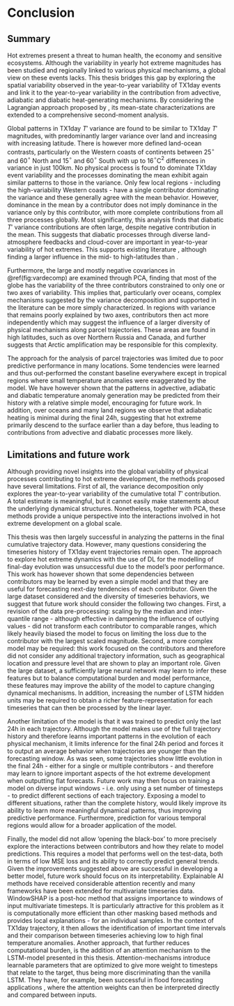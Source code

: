 # Conclusion

## Summary 

Hot extremes present a threat to human health, the economy and sensitive ecosystems. Although the variability in yearly hot extreme magnitudes has been studied and regionally linked to various physical mechanisms, a global view on these events lacks. This thesis bridges this gap by exploring the spatial variability observed in the year-to-year variability of TX1day events and link it to the year-to-year variability in the contribution from advective, adiabatic and diabatic heat-generating mechanisms. By considering the Lagrangian approach proposed by \cite{rothlisberger_quantifying_2023}, its mean-state characterizations are extended to a comprehensive second-moment analysis.

Global patterns in TX1day $T'$ variance are found to be similar to TX1day $T'$ magnitudes, with predominantly larger variance over land and increasing with increasing latitude. There is however more defined land-ocean contrasts, particularly on the Western coasts of continents between 25$^\circ$ and 60$^{\circ}$ North and 15$^\circ$ and 60$^\circ$ South with up to 16$^\circ$C$^2$ differences in variance in just 100km. No physical process is found to dominate TX1day event variability and the processes dominating the mean exhibit again similar patterns to those in the variance. Only few local regions - including the high-variability Western coasts - have a single contributor dominating the variance and these generally agree with the mean behavior. However, dominance in the mean by a contributor does not imply dominance in the variance only by this contributor, with more complete contributions from all three processes globally. Most significantly, this analysis finds that diabatic $T'$ variance contributions are often large, despite negative contribution in the mean. This suggests that diabatic processes through diverse land-atmosphere feedbacks and cloud-cover are important in year-to-year variability of hot extremes. This supports existing literature \citep{wehrli_identifying_2019,miralles_mega-heatwave_2014,schumacher_amplification_2019}, although finding a larger influence in the mid- to high-latitudes than \cite{wehrli_extremex_2022}.

Furthermore, the large and mostly negative covariances in \@ref(fig:vardecomp) are examined through PCA, finding that most of the globe has the variability of the three contributors constrained to only one or two axes of variability. This implies that, particularly over oceans, complex mechanisms suggested by the variance decomposition and supported in the literature can be more simply characterized. In regions with variance that remains poorly explained by two axes, contributors then act more independently which may suggest the influence of a larger diversity of physical mechanisms along parcel trajectories. These areas are found in high latitudes, such as over Northern Russia and Canada, and further suggests that Arctic amplification \citep{cohen_recent_2014} may be responsible for this complexity. 

The approach for the analysis of parcel trajectories was limited due to poor predictive performance in many locations. Some tendencies were learned and thus out-performed the constant baseline everywhere except in tropical regions where small temperature anomalies were exaggerated by the model. We have however shown that the patterns in advective, adiabatic and diabatic temperature anomaly generation may be predicted from their history with a relative simple model, encouraging for future work. In addition, over oceans and many land regions we observe that adiabatic heating is minimal during the final 24h, suggesting that hot extreme primarily descend to the surface earlier than a day before, thus leading to contributions from advective and diabatic processes more likely.

## Limitations and future work

Although providing novel insights into the global variability of physical processes contributing to hot extreme development, the methods proposed have several limitations. First of all, the variance decomposition only explores the year-to-year variability of the cumulative total $T'$ contribution. A total estimate is meaningful, but it cannot easily make statements about the underlying dynamical structures. Nonetheless, together with PCA, these methods provide a unique perspective into the interactions involved in hot extreme development on a global scale.

This thesis was then largely successful in analyzing the patterns in the final cumulative trajectory data. However, many questions considering the timeseries history of TX1day event trajectories remain open. The approach to explore hot extreme dynamics with the use of DL for the modelling of final-day evolution was unsuccessful due to the model's poor performance. This work has however shown that some dependencies between contributors may be learned by even a simple model and that they are useful for forecasting next-day tendencies of each contributor. Given the large dataset considered and the diversity of timeseries behaviors, we suggest that future work should consider the following two changes. First, a revision of the data pre-processing: scaling by the median and inter-quantile range - although effective in dampening the influence of outlying values - did not transform each contributor to comparable ranges, which likely heavily biased the model to focus on limiting the loss due to the contributor with the largest scaled magnitude. Second, a more complex model may be required: this work focused on the contributors and therefore did not consider any additional trajectory information, such as geographical location and pressure level that are shown to play an important role. Given the large dataset, a sufficiently large neural network may learn to infer these features but to balance computational burden and model performance, these features may improve the ability of the model to capture changing dynamical mechanisms. In addition, increasing the number of LSTM hidden units may be required to obtain a richer feature-representation for each timeseries that can then be processed by the linear layer. 

Another limitation of the model is that it was trained to predict only the last 24h in each trajectory. Although the model makes use of the full trajectory history and therefore learns important patterns in the evolution of each physical mechanism, it limits inference for the final 24h period and forces it to output an average behavior when trajectories are younger than the forecasting window. As was seen, some trajectories show little evolution in the final 24h - either for a single or multiple contributors - and therefore may learn to ignore important aspects of the hot extreme development when outputting flat forecasts. Future work may then focus on training a model on diverse input windows - i.e. only using a set number of timesteps - to predict different sections of each trajectory. Exposing a model to different situations, rather than the complete history, would likely improve its ability to learn more meaningful dynamical patterns, thus improving predictive performance. Furthermore, prediction for various temporal regions would allow for a broader application of the model. 

Finally, the model did not allow 'opening the black-box' to more precisely explore the interactions between contributors and how they relate to model predictions. This requires a model that performs well on the test-data, both in terms of low MSE loss and its ability to correctly predict general trends. Given the improvements suggested above are successful in developing a better model, future work should focus on its interpretability. Explainable AI methods have received considerable attention recently and many frameworks have been extended for multivariate timeseries data. WindowSHAP \citep{nayebi_windowshap_2023} is a post-hoc method that assigns importance to windows of input multivariate timesteps. It is particularly attractive for this problem as it is computationally more efficient than other masking based methods \citep[see][for a review]{rojat_explainable_2021} and provides local explanations - for an individual samples. In the context of TX1day trajectory, it then allows the identification of important time intervals and their comparison between timeseries achieving low to high final temperature anomalies. Another approach, that further reduces computational burden, is the addition of an attention mechanism to the LSTM-model presented in this thesis. Attention-mechanisms introduce learnable parameters that are optimized to give more weight to timesteps that relate to the target, thus being more discriminating than the vanilla LSTM. They have, for example, been successful in flood forecasting applications \citep{ding_interpretable_2020}, where the attention weights can then be interpreted directly and compared between inputs. 
